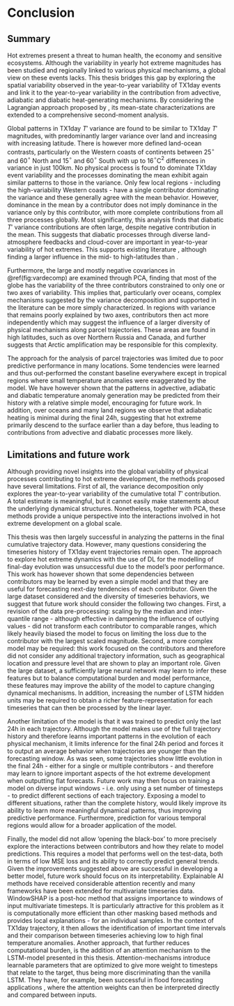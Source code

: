 # Conclusion

## Summary 

Hot extremes present a threat to human health, the economy and sensitive ecosystems. Although the variability in yearly hot extreme magnitudes has been studied and regionally linked to various physical mechanisms, a global view on these events lacks. This thesis bridges this gap by exploring the spatial variability observed in the year-to-year variability of TX1day events and link it to the year-to-year variability in the contribution from advective, adiabatic and diabatic heat-generating mechanisms. By considering the Lagrangian approach proposed by \cite{rothlisberger_quantifying_2023}, its mean-state characterizations are extended to a comprehensive second-moment analysis.

Global patterns in TX1day $T'$ variance are found to be similar to TX1day $T'$ magnitudes, with predominantly larger variance over land and increasing with increasing latitude. There is however more defined land-ocean contrasts, particularly on the Western coasts of continents between 25$^\circ$ and 60$^{\circ}$ North and 15$^\circ$ and 60$^\circ$ South with up to 16$^\circ$C$^2$ differences in variance in just 100km. No physical process is found to dominate TX1day event variability and the processes dominating the mean exhibit again similar patterns to those in the variance. Only few local regions - including the high-variability Western coasts - have a single contributor dominating the variance and these generally agree with the mean behavior. However, dominance in the mean by a contributor does not imply dominance in the variance only by this contributor, with more complete contributions from all three processes globally. Most significantly, this analysis finds that diabatic $T'$ variance contributions are often large, despite negative contribution in the mean. This suggests that diabatic processes through diverse land-atmosphere feedbacks and cloud-cover are important in year-to-year variability of hot extremes. This supports existing literature \citep{wehrli_identifying_2019,miralles_mega-heatwave_2014,schumacher_amplification_2019}, although finding a larger influence in the mid- to high-latitudes than \cite{wehrli_extremex_2022}.

Furthermore, the large and mostly negative covariances in \@ref(fig:vardecomp) are examined through PCA, finding that most of the globe has the variability of the three contributors constrained to only one or two axes of variability. This implies that, particularly over oceans, complex mechanisms suggested by the variance decomposition and supported in the literature can be more simply characterized. In regions with variance that remains poorly explained by two axes, contributors then act more independently which may suggest the influence of a larger diversity of physical mechanisms along parcel trajectories. These areas are found in high latitudes, such as over Northern Russia and Canada, and further suggests that Arctic amplification \citep{cohen_recent_2014} may be responsible for this complexity. 

The approach for the analysis of parcel trajectories was limited due to poor predictive performance in many locations. Some tendencies were learned and thus out-performed the constant baseline everywhere except in tropical regions where small temperature anomalies were exaggerated by the model. We have however shown that the patterns in advective, adiabatic and diabatic temperature anomaly generation may be predicted from their history with a relative simple model, encouraging for future work. In addition, over oceans and many land regions we observe that adiabatic heating is minimal during the final 24h, suggesting that hot extreme primarily descend to the surface earlier than a day before, thus leading to contributions from advective and diabatic processes more likely.

## Limitations and future work

Although providing novel insights into the global variability of physical processes contributing to hot extreme development, the methods proposed have several limitations. First of all, the variance decomposition only explores the year-to-year variability of the cumulative total $T'$ contribution. A total estimate is meaningful, but it cannot easily make statements about the underlying dynamical structures. Nonetheless, together with PCA, these methods provide a unique perspective into the interactions involved in hot extreme development on a global scale.

This thesis was then largely successful in analyzing the patterns in the final cumulative trajectory data. However, many questions considering the timeseries history of TX1day event trajectories remain open. The approach to explore hot extreme dynamics with the use of DL for the modelling of final-day evolution was unsuccessful due to the model's poor performance. This work has however shown that some dependencies between contributors may be learned by even a simple model and that they are useful for forecasting next-day tendencies of each contributor. Given the large dataset considered and the diversity of timeseries behaviors, we suggest that future work should consider the following two changes. First, a revision of the data pre-processing: scaling by the median and inter-quantile range - although effective in dampening the influence of outlying values - did not transform each contributor to comparable ranges, which likely heavily biased the model to focus on limiting the loss due to the contributor with the largest scaled magnitude. Second, a more complex model may be required: this work focused on the contributors and therefore did not consider any additional trajectory information, such as geographical location and pressure level that are shown to play an important role. Given the large dataset, a sufficiently large neural network may learn to infer these features but to balance computational burden and model performance, these features may improve the ability of the model to capture changing dynamical mechanisms. In addition, increasing the number of LSTM hidden units may be required to obtain a richer feature-representation for each timeseries that can then be processed by the linear layer. 

Another limitation of the model is that it was trained to predict only the last 24h in each trajectory. Although the model makes use of the full trajectory history and therefore learns important patterns in the evolution of each physical mechanism, it limits inference for the final 24h period and forces it to output an average behavior when trajectories are younger than the forecasting window. As was seen, some trajectories show little evolution in the final 24h - either for a single or multiple contributors - and therefore may learn to ignore important aspects of the hot extreme development when outputting flat forecasts. Future work may then focus on training a model on diverse input windows - i.e. only using a set number of timesteps - to predict different sections of each trajectory. Exposing a model to different situations, rather than the complete history, would likely improve its ability to learn more meaningful dynamical patterns, thus improving predictive performance. Furthermore, prediction for various temporal regions would allow for a broader application of the model. 

Finally, the model did not allow 'opening the black-box' to more precisely explore the interactions between contributors and how they relate to model predictions. This requires a model that performs well on the test-data, both in terms of low MSE loss and its ability to correctly predict general trends. Given the improvements suggested above are successful in developing a better model, future work should focus on its interpretability. Explainable AI methods have received considerable attention recently and many frameworks have been extended for multivariate timeseries data. WindowSHAP \citep{nayebi_windowshap_2023} is a post-hoc method that assigns importance to windows of input multivariate timesteps. It is particularly attractive for this problem as it is computationally more efficient than other masking based methods \citep[see][for a review]{rojat_explainable_2021} and provides local explanations - for an individual samples. In the context of TX1day trajectory, it then allows the identification of important time intervals and their comparison between timeseries achieving low to high final temperature anomalies. Another approach, that further reduces computational burden, is the addition of an attention mechanism to the LSTM-model presented in this thesis. Attention-mechanisms introduce learnable parameters that are optimized to give more weight to timesteps that relate to the target, thus being more discriminating than the vanilla LSTM. They have, for example, been successful in flood forecasting applications \citep{ding_interpretable_2020}, where the attention weights can then be interpreted directly and compared between inputs. 
